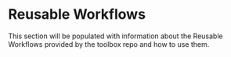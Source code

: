 # Reusable Workflows

This section will be populated with information about the Reusable Workflows provided by the toolbox
repo and how to use them.